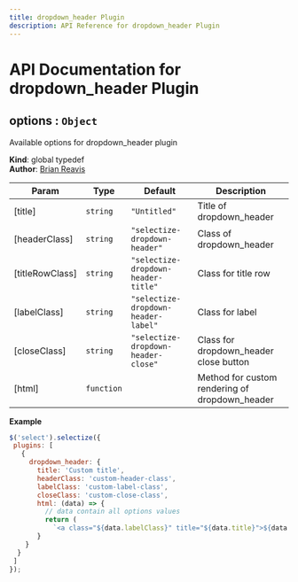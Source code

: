 ```yaml
---
title: dropdown_header Plugin
description: API Reference for dropdown_header Plugin
---
```

# API Documentation for dropdown_header Plugin
<a name="options"></a>

## options : <code>Object</code>
Available options for dropdown_header plugin

**Kind**: global typedef  
**Author**: [Brian Reavis](https://github.com/brianreavis)  

| Param | Type | Default | Description |
| --- | --- | --- | --- |
| [title] | <code>string</code> | <code>&quot;Untitled&quot;</code> | Title of dropdown_header |
| [headerClass] | <code>string</code> | <code>&quot;selectize-dropdown-header&quot;</code> | Class of dropdown_header |
| [titleRowClass] | <code>string</code> | <code>&quot;selectize-dropdown-header-title&quot;</code> | Class for title row |
| [labelClass] | <code>string</code> | <code>&quot;selectize-dropdown-header-label&quot;</code> | Class for label |
| [closeClass] | <code>string</code> | <code>&quot;selectize-dropdown-header-close&quot;</code> | Class for dropdown_header close button |
| [html] | <code>function</code> |  | Method for custom rendering of dropdown_header |

**Example**  
```js
$('select').selectize({
 plugins: [
   {
     dropdown_header: {
       title: 'Custom title',
       headerClass: 'custom-header-class',
       labelClass: 'custom-label-class',
       closeClass: 'custom-close-class',
       html: (data) => {
         // data contain all options values
         return (
           `<a class="${data.labelClass}" title="${data.title}">${data.title}</a>`;
       }
    }
  }
 ]
});
```

